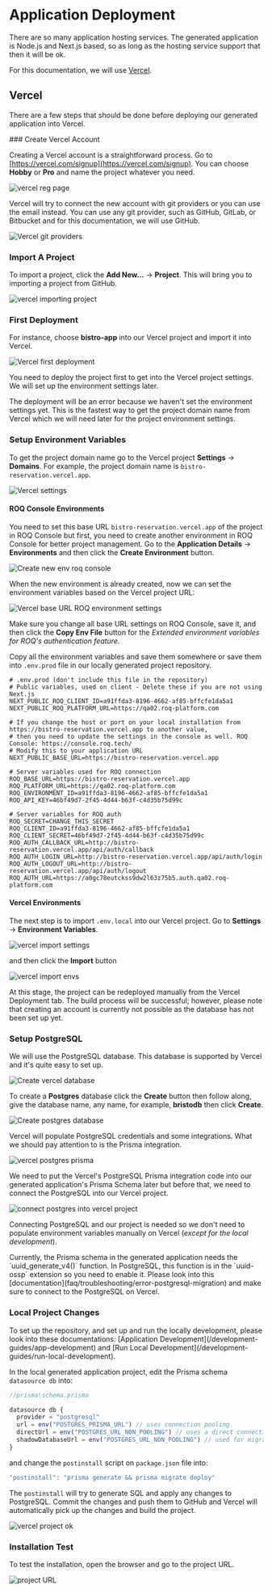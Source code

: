 
# Application Deployment

There are so many application hosting services. The generated application is Node.js and Next.js based, so as long as the hosting service support that then it will be ok. 

For this documentation, we will use [Vercel](https://vercel.com/). 

## Vercel

There are a few steps that should be done before deploying our generated application into Vercel.

<Steps>
### Create Vercel Account

Creating a Vercel account is a straightforward process. Go to [https://vercel.com/signup](https://vercel.com/signup). You can choose **Hobby** or **Pro** and name the project whatever you need.

![vercel reg page](/vercel-create-account.png)

Vercel will try to connect the new account with git providers or you can use the email instead. You can use any git provider, such as GitHub, GitLab, or Bitbucket and for this documentation, we will use GitHub.

![Vercel git providers](/vercel-git-provider.png)


### Import A Project

To import a project, click the **Add New...** → **Project**. This will bring you to importing a project from GitHub.

![vercel importing project](/vercel-import-project.png)

### First Deployment

For instance, choose **bistro-app** into our Vercel project and import it into Vercel.

![Vercel first deployment](/vercel-first-deploy.png)

You need to deploy the project first to get into the Vercel project settings. We will set up the environment settings later.

<Callout type="warning">
The deployment will be an error because we haven't set the environment settings yet. This is the fastest way to get the project domain name from Vercel which we will need later for the project environment settings. 
</Callout>

### Setup Environment Variables

To get the project domain name go to the Vercel project **Settings** → **Domains**. For example, the project domain name is `bistro-reservation.vercel.app`.


![Vercel settings](/vercel-project-settings.png)

#### ROQ Console Environments

You need to set this base URL `bistro-reservation.vercel.app` of the project in ROQ Console but first, you need to create another environment in ROQ Console for better project management. Go to the **Application Details** → **Environments** and then click the **Create Environment** button.

![Create new env roq console](/vercel-create-env-roq-console.png)

When the new environment is already created, now we can set the environment variables based on the Vercel project URL:

![Vercel base URL ROQ environment settings](/vercel-base-url-roq-env.png)

Make sure you change all base URL settings on ROQ Console, save it, and then click the **Copy Env File** button for the *Extended environment variables for ROQ's authentication feature*. 

Copy all the environment variables and save them somewhere or save them into `.env.prod` file in our locally generated project repository.

```dotenv
# .env.prod (don't include this file in the repository)
# Public variables, used on client - Delete these if you are not using Next.js
NEXT_PUBLIC_ROQ_CLIENT_ID=a91ffda3-8196-4662-af85-bffcfe1da5a1
NEXT_PUBLIC_ROQ_PLATFORM_URL=https://qa02.roq-platform.com

# If you change the host or port on your local installation from https://bistro-reservation.vercel.app to another value,
# then you need to update the settings in the console as well. ROQ Console: https://console.roq.tech/
# Modify this to your application URL
NEXT_PUBLIC_BASE_URL=https://bistro-reservation.vercel.app

# Server variables used for ROQ connection
ROQ_BASE_URL=https://bistro-reservation.vercel.app
ROQ_PLATFORM_URL=https://qa02.roq-platform.com
ROQ_ENVIRONMENT_ID=a91ffda3-8196-4662-af85-bffcfe1da5a1
ROQ_API_KEY=46bf49d7-2f45-4d44-b63f-c4d35b75d99c

# Server variables for ROQ auth
ROQ_SECRET=CHANGE_THIS_SECRET
ROQ_CLIENT_ID=a91ffda3-8196-4662-af85-bffcfe1da5a1
ROQ_CLIENT_SECRET=46bf49d7-2f45-4d44-b63f-c4d35b75d99c
ROQ_AUTH_CALLBACK_URL=http://bistro-reservation.vercel.app/api/auth/callback
ROQ_AUTH_LOGIN_URL=http://bistro-reservation.vercel.app/api/auth/login
ROQ_AUTH_LOGOUT_URL=http://bistro-reservation.vercel.app/api/auth/logout
ROQ_AUTH_URL=https://a0gc78eutckss9dw2l63z75b5.auth.qa02.roq-platform.com
```
#### Vercel Environments

The next step is to import `.env.local` into our Vercel project. Go to **Settings** → **Environment Variables**. 

![vercel import settings](/vercel-import-env.png)

and then click the **Import** button

![vercel import envs](/vercel-import-env-2.png)

<Callout type="info">
At this stage, the project can be redeployed manually from the Vercel Deployment tab. The build process will be successful; however, please note that creating an account is currently not possible as the database has not been set up yet.
</Callout>

### Setup PostgreSQL

We will use the PostgreSQL database. This database is supported by Vercel and it's quite easy to set up.

![Create vercel database](/vercel-create-database.png)

To create a **Postgres** database click the **Create** button then follow along, give the database name, any name, for example, **bristodb** then click **Create**.

![Create postgres database](/vercel-create-database-postgres.png)

Vercel will populate PostgreSQL credentials and some integrations. What we should pay attention to is the Prisma integration.

![vercel postgres prisma](/vercel-postgres-prisma.png)

We need  to put the Vercel's PostgreSQL Prisma integration code into our generated application's Prisma Schema later but before that, we need to connect the PostgreSQL into our Vercel project.

![connect postgres into vercel project](/vercel-connect-db-project.png)

Connecting PostgreSQL and our project is needed so we don't need to populate environment variables manually on Vercel (_except for the local development_).

<Callout type="warning">
Currently, the Prisma schema in the generated application needs the `uuid_generate_v4()` function. In PostgreSQL, this function is in the `uuid-ossp` extension so you need to enable it. Please look into this [documentation](faq/troubleshooting/error-postgresql-migration) and make sure to connect to the PostgreSQL on Vercel.
</Callout>


### Local Project Changes

<Callout type="info">
To set up the repository, and set up and run the locally development, please look into these documentations: [Application Development](/development-guides/app-development) and [Run Local Development](/development-guides/run-local-development).
</Callout>

In the local generated application project, edit the Prisma schema `datasource db` into:

```js
//prisma\schema.prisma

datasource db {
  provider = "postgresql"
  url = env("POSTGRES_PRISMA_URL") // uses connection pooling
  directUrl = env("POSTGRES_URL_NON_POOLING") // uses a direct connection
  shadowDatabaseUrl = env("POSTGRES_URL_NON_POOLING") // used for migrations
}
```

and change the `postinstall` script on `package.json` file into:

```js
"postinstall": "prisma generate && prisma migrate deploy"
```

The `postinstall` will try to generate SQL and apply any changes to PostgreSQL. Commit the changes and push them to GitHub and Vercel will automatically pick up the changes and build the project.

![vercel project ok](/vercel-project-ok.png)

### Installation Test

To test the installation, open the browser and go to the project URL.

![project URL](/vercel-test.png)

</Steps>
